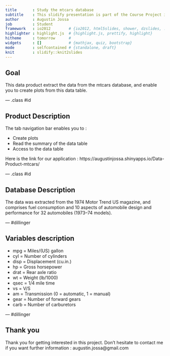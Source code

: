 ```yaml
---
title       : Study the mtcars database
subtitle    : This slidify presentation is part of the Course Project in the Data product Coursera class
author      : Augustin Jossa
job         : Student
framework   : io2012        # {io2012, html5slides, shower, dzslides, ...}
highlighter : highlight.js  # {highlight.js, prettify, highlight}
hitheme     : tomorrow      # 
widgets     : []            # {mathjax, quiz, bootstrap}
mode        : selfcontained # {standalone, draft}
knit        : slidify::knit2slides
---
```


## Goal

This data product extract the data from the mtcars database, and enable you to create plots from this data table.

--- .class #id 

## Product Description

The tab navigation bar enables you to :

- Create plots
- Read the summary of the data table
- Access to the data table

Here is the link for our application : https://augustinjossa.shinyapps.io/Data-Product-mtcars/

--- .class #id 

## Database Description

The data was extracted from the 1974 Motor Trend US magazine, and comprises fuel consumption and 10 aspects of automobile design and performance for 32 automobiles (1973–74 models).

--- #dillinger

## Variables description

- mpg = Miles/(US) gallon 
- cyl = Number of cylinders 
- disp = Displacement (cu.in.) 
- hp = Gross horsepower 
- drat = Rear axle ratio 
- wt = Weight (lb/1000) 
- qsec = 1/4 mile time 
- vs = V/S 
- am = Transmission (0 = automatic, 1 = manual) 
- gear = Number of forward gears 
- carb = Number of carburetors 


--- #dillinger

## Thank you
Thank you for getting interested in this project. 
Don't hesitate to contact me if you want further information : augustin.jossa@gmail.com

